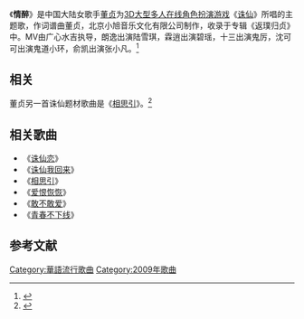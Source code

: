 《'''情醉'''》是中国大陆女歌手[[董贞|董贞]]为[[3D|3D]][[大型多人在线角色扮演游戏|大型多人在线角色扮演游戏]]《[[诛仙_Online|诛仙]]》所唱的主题歌，作词谱曲董贞，北京小旭音乐文化有限公司制作，收录于专辑《返璞归贞》中。MV由广心水吉执导，朗逸出演陆雪琪，霖逍出演碧瑶，十三出演鬼厉，沈可可出演鬼道小环，俞凯出演张小凡。<ref>{{cite news |author= |url=http://ent.qq.com/a/20090825/000274.htm |title=董贞《返璞归贞》歌友会将举行 仙侠音乐掀风潮 |newspaper=腾讯网 |date=2009-08-25 |accessdate=2014-12-27 |archive-date=2014-12-27 |archive-url=https://web.archive.org/web/20141227105743/http://ent.qq.com/a/20090825/000274.htm |dead-url=no }}</ref>

==相关==
董贞另一首诛仙题材歌曲是《[[相思引|相思引]]》。<ref>{{cite news |author= |url=http://games.sina.com.cn/o/z/zx/2009-06-03/1101332810.shtml |title=快乐女声董贞凭诛仙主题曲一举成名 |newspaper=新浪网 |date=2009-06-13 |accessdate=2014-12-27 |archive-date=2019-09-15 |archive-url=https://web.archive.org/web/20190915050020/http://games.sina.com.cn/o/z/zx/2009-06-03/1101332810.shtml |dead-url=no }}</ref>

== 相关歌曲 ==
*《[[诛仙恋|诛仙恋]]》
*《[[诛仙我回来|诛仙我回来]]》
*《[[相思引|相思引]]》
*《[[爱恨恢恢|爱恨恢恢]]》
*《[[敢不敢爱|敢不敢爱]]》
*《[[青春不下线|青春不下线]]》

==参考文献==
{{reflist}}

{{DEFAULTSORT:Qing情醉}}
[[Category:華語流行歌曲|Category:華語流行歌曲]]
[[Category:2009年歌曲|Category:2009年歌曲]]